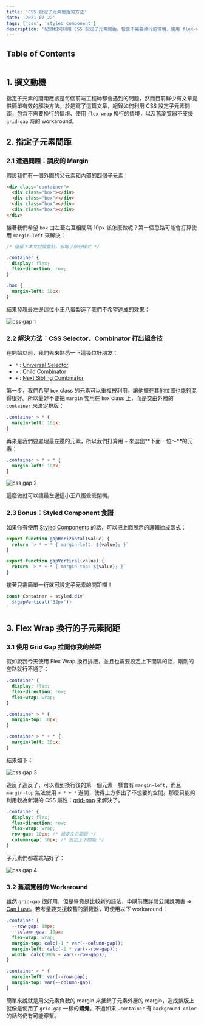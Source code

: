 ```yaml
---
title: 'CSS 設定子元素間距的方法'
date: '2021-07-22'
tags: ['css', 'styled component']
description: '紀錄如何利用 CSS 設定子元素間距，包含不需要換行的情境、使用 flex-wrap 換行的情境，以及舊瀏覽器不支援 grid-gap 時的 workaround。'
---
```


## Table of Contents

```toc

```

## 1. 撰文動機

指定子元素的間距應該是每個前端工程師都會遇到的問題，然而目前鮮少有文章提供簡單有效的解決方法。於是寫了這篇文章，紀錄如何利用 CSS 設定子元素間距，包含不需要換行的情境、使用 `flex-wrap` 換行的情境，以及舊瀏覽器不支援 `grid-gap` 時的 workaround。

## 2. 指定子元素間距

### 2.1 遭遇問題：調皮的 Margin

假設我們有一個外圍的父元素和內部的四個子元素：

```html
<div class="container">
  <div class="box"></div>
  <div class="box"></div>
  <div class="box"></div>
  <div class="box"></div>
</div>
```

接著我們希望 `box` 由左至右互相間隔 10px 該怎麼做呢？第一個思路可能會打算使用 `margin-left` 來解決：

```css
/* 僅留下本文討論重點，省略了部分樣式 */

.container {
  display: flex;
  flex-direction: row;
}

.box {
  margin-left: 10px;
}
```

結果發現最左邊這位小王八蛋製造了我們不希望達成的效果：

![css gap 1](./images/../../images/css-gap/css-gap-1.png)

### 2.2 解決方法：CSS Selector、Combinator 打出組合技

在開始以前，我們先來熟悉一下這幾位好朋友：

- `*` : [Universal Selector](https://drafts.csswg.org/selectors-3/#universal-selector)
- `>` : [Child Combinator](https://drafts.csswg.org/selectors-3/#child-combinators)
- `+` : [Next Sibling Combinator](https://drafts.csswg.org/selectors-3/#adjacent-sibling-combinators)

第一步，我們希望 `box` class 的元素可以重複被利用，讓他擺在其他位置也能夠混得很好。所以最好不要把 `margin` 套用在 `box` class 上，而是交由外層的 `container` 來決定排版：

```css
.container > * {
  margin-left: 10px;
}
```

再來是我們要處理最左邊的元素，所以我們打算用 `+` 來選出**下面一位～**的元素：

```css
.container > * + * {
  margin-left: 10px;
}
```

![css gap 2](./images/../../images/css-gap/css-gap-2.png)

這麼做就可以讓最左邊這小王八蛋乖乖閉嘴。

### 2.3 Bonus：Styled Component 食譜

如果你有使用 [Styled Components](https://www.styled-components.com/) 的話，可以把上面展示的邏輯抽成函式：

```js
export function gapHorizontal(value) {
  return `> * + * { margin-left: ${value}; }`
}

export function gapVertical(value) {
  return `> * + * { margin-top: ${value}; }`
}
```

接著只需簡單一行就可設定子元素的間距囉！

```js
const Container = styled.div`
  ${gapVertical('32px')}
`
```

## 3. Flex Wrap 換行的子元素間距

### 3.1 使用 Grid Gap 拉開你我的差距

假如說我今天使用 Flex Wrap 換行排版，並且也需要設定上下間隔的話，剛剛的套路就行不通了：

```css
.container {
  display: flex;
  flex-direction: row;
  flex-wrap: wrap;
}

.container > * {
  margin-top: 10px;
}

.container > * + * {
  margin-left: 10px;
}
```

結果如下：

![css gap 3](./images/../../images/css-gap/css-gap-3.png)

造反了造反了，可以看到換行後的第一個元素一樣會有 `margin-left`，而且 `margin-top` 無法使用 `> * + *` 避開，使得上方多出了不想要的空間。那麼只能夠利用較為新潮的 CSS 屬性：[grid-gap](https://developer.mozilla.org/en-US/docs/Web/CSS/gap) 來解決了。

```css
.container {
  display: flex;
  flex-direction: row;
  flex-wrap: wrap;
  row-gap: 10px; /* 設定左右間距 */
  column-gap: 10px; /* 設定上下間距 */
}
```

子元素們都乖乖站好了：

![css gap 4](./images/../../images/css-gap/css-gap-4.png)

### 3.2 舊瀏覽器的 Workaround

雖然 `grid-gap` 很好用，但是畢竟是比較新的語法，申購前應詳閱公開說明書 => [Can I use](https://caniuse.com/?search=gap)。若考量要支援較舊的瀏覽器，可使用以下 workaround：

```css
.container {
  --row-gap: 10px;
  --column-gap: 10px;
  flex-wrap: wrap;
  margin-top: calc(-1 * var(--column-gap));
  margin-left: calc(-1 * var(--row-gap));
  width: calc(100% + var(--row-gap));
}

.container > * {
  margin-left: var(--row-gap);
  margin-top: var(--column-gap);
}
```

簡單來說就是用父元素負數的 margin 來抵銷子元素外層的 margin，造成排版上就像是使用了 `grid-gap` 一樣的**錯覺**。不過如果 `.container` 有 `background-color` 的話然仍有可能穿幫。
